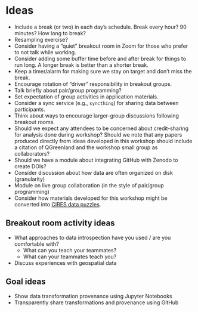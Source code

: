 # Ideas

* Include a break (or two) in each day's schedule. Break every hour? 90 minutes? How
  long to break?
* Resampling exercise?
* Consider having a "quiet" breakout room in Zoom for those who prefer to not talk while
  working.
* Consider adding some buffer time before and after break for things to run
  long. A longer break is better than a shorter break.
* Keep a timer/alarm for making sure we stay on target and don't miss the break.
* Encourage rotation of "driver" responsibility in breakout groups.
* Talk briefly about pair/group programming?
* Set expectation of group activities in application materials.
* Consider a sync service (e.g., `syncthing`) for sharing data between participants.
* Think about ways to encourage larger-group discussions following breakout rooms.
* Should we expect any attendees to be concerned about credit-sharing for
  analysis done during workshop? Should we note that any papers produced
  directly from ideas developed in this workshop should include a citation of
  QGreenland and the workshop small group as collaborators?
* Should we have a module about integrating GitHub with Zenodo to create DOIs?
* Consider discussion about how data are often organized on disk (granularity)
* Module on live group collaboration (in the style of pair/group programming)
* Consider how materials developed for this workshop might be converted into
  [CIRES data
  puzzles](https://datapuzzles.org/virtual-workshops/tipping-point-virtual-teacher-workshop).


## Breakout room activity ideas

* What approaches to data introspection have you used / are you comfortable with?
    * What can you teach your teammates?
    * What can your teammates teach you?
* Discuss experiences with geospatial data



## Goal ideas

* Show data transformation provenance using Jupyter Notebooks
* Transparently share transformations and provenance using GitHub

